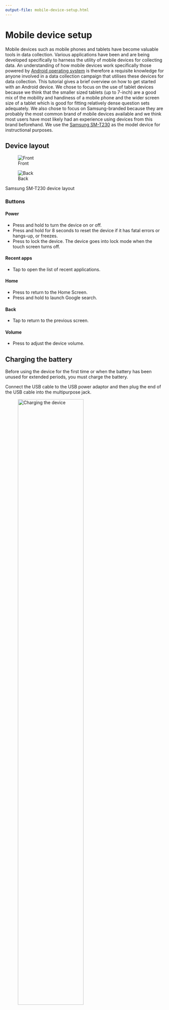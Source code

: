 ```yaml
---
output-file: mobile-device-setup.html
---
```


# Mobile device setup {#sec-mobile-device-setup}

Mobile devices such as mobile phones and tablets have become valuable tools in data collection. Various applications have been and are being developed specifically to harness the utility of mobile devices for collecting data. An understanding of how mobile devices work specifically those powered by [Android operating system](https://en.wikipedia.org/wiki/Android_(operating_system))\index{Android} is therefore a requisite knowledge for anyone involved in a data collection campaign that utilises these devices for data collection. This tutorial gives a brief overview on how to get started with an Android\index{Android} device. We chose to focus on the use of tablet devices because we think that the smaller sized tablets (up to 7-inch) are a good mix of the mobility and handiness of a mobile phone and the wider screen size of a tablet which is good for fitting relatively dense question sets adequately. We also chose to focus on Samsung-branded\index{Samsung} because they are probably the most common brand of mobile devices available and we think most users have most likely had an experience using devices from this brand beforehand. We use the [Samsung SM-T230](https://www.samsung.com/uk/support/model/SM-T230NZWAAUT/) as the model device for instructional purposes.

## Device layout {#sec-device-layout}

::: {#fig-samsumg layout-ncol=2 layout-valign="bottom"}

![Front](images/samsung_01.png){#fig-samsung-front fig-alt="Front layout of Samsung SM-T230"}

![Back](images/samsung_02.png){#fig-samsung-back fig-alt="Back layout of Samsung SM-T230"}

Samsung SM-T230 device layout
:::

### Buttons {.unnumbered}

#### Power {.unnumbered}

* Press and hold to turn the device on or off.
* Press and hold for 8 seconds to reset the device if it has fatal errors or hangs-up, or freezes.
* Press to lock the device. The device goes into lock mode when the touch screen turns off.

#### Recent apps {.unnumbered}

* Tap to open the list of recent applications.

#### Home {.unnumbered}

* Press to return to the Home Screen.
* Press and hold to launch Google search.

#### Back {.unnumbered}

* Tap to return to the previous screen.

#### Volume {.unnumbered}

* Press to adjust the device volume.


## Charging the battery {#sec-charging-battery}
Before using the device for the first time or when the battery has been unused for extended periods, you must charge the battery.

Connect the USB cable to the USB power adaptor and then plug the end of the USB cable into the multipurpose jack.

![Charging the device](images/samsung_03.png){#fig-samsung-charging fig-alt="Charging the Samsung SM-T230" fig-align="center" width="70%"}

* The device can be used while it is charging, but it may take longer to fully charge the battery.
* If the device receives an unstable power supply while charging, the touch screen may not function. If this happens, unplug the charger from the device.
* While charging, the device may heat up. This is normal and should not affect the device's lifespan or performance. If the battery gets hotter than usual, the charger may stop charging.

After fully charging, disconnect the device from the charger.

Your device provides options that help you save the battery power. By customising these options and deactivating features in the background, you can use the device longer between charges:

* When you are not using the device, switch to sleep mode by pressing the Power button.
* Close unnecessary applications with the task manager.
* Deactivate the Bluetooth feature.
* Deactivate the WiFi feature.
* Deactivate auto-syncing of applications.
* Decrease the backlight time.
* Decrease the brightness of the display.


## Turning the device on and off {#sec-device-on-off}
When turning on the device for the first time, follow the on-screen instructions to setup your device.

Press and hold the Power button for a few seconds to turn on the device.

![Turning off the device](images/samsung_04.png){#fig-samsung-turning-off fig-alt="Turning off the Samsung SM-T230" fig-align="center" width="70%"}

To turn off the device, press and hold the Power button, and then tap Power off.


## Locking and unlocking the device {#sec-device-lock}
When not in use, lock the device to prevent unwanted operation. Pressing the Power button turns off the screen and puts the device into lock mode. The device automatically gets locked if it is not used for a specific period.

The steps to unlocking the device depends on the lock screen settings of the mobile device. By default, the **swipe** method will unlock the screen. This is done by pressing the Power button or Home button when the touch screen is turned off, tapping anywhere on the screen, and then swiping on the touch screen in any direction. See @sec-lock-screen-settings to learn more about the other lock screen methods.


## Configuring devices for data collection {#sec-configure-device}
It is important to configure mobile devices such as mobile phones or tablets that are going to be used for data collection. From the point of view of a **survey lead** or **survey manager**, it will be important that the devices are configured in such a way that:

* Prevents inappropriate use by enumerators;
* Conserves the battery power of the device; and,
* Maximises its use for data collection.

### Go to settings {#sec-go-to-settings}

On your tablet device, tap on the *Settings* app (@fig-settings-app).

You will then see the following on your tablet screen (@fig-settings-menu). There are four (4) tabs on top of the screen named **Connections**; **Device**; **Controls**; and **General**. These are the four settings categories that can be configured as needed.

::: {#fig-settings layout-ncol=2 layout-valign="bottom"}

![Settings app](images/samsung_05.png){#fig-settings-app fig-alt="The device settings app"}

![Settings menu](images/samsung_06.png){#fig-settings-menu fig-alt="The device settings menu"}

Android device settings
:::

### Configure the Connections settings {#sec-connections-settings}

Under the **Connections** tab (@fig-connections-menu), the following settings should be configured:

![Connections menu](images/samsung_07.png){#fig-connections-menu fig-alt="The connections settings menu" fig-align="center" width="50%"}

* **Wi-Fi (1)** - this should be set to OFF during the data collection process. When ON, the device keeps on scanning for Wi-Fi networks that are available

* **Bluetooth (2)** - the Bluetooth\index{Bluetooth} should be set to OFF during the data collection process. When Bluetooth is ON, the device keeps on scanning for Bluetooth devices to connect to. This continuous scanning will drain the batter device very quickly.

* **Location (3)** - this should be set to ON during the data collection process if you will be collecting GPS coordinates.

* **Nearby devices (4)** - this should be set to OFF. This settings uses near-field communication (NFC) to communicate with other devices that are NFC-enabled. Just like Bluetooth, when turned ON, the device will keep on scanning to look for devices to connect to which will drain the battery device very quickly.

### Configure the Device settings {#sec-device-settings}

Tap on the **Device** tab.

#### Sound and display settings {#sec-sound-display-settings}

The first settings to configure will be the **Sound and Display** (@fig-sound-settings).

![Sound settings](images/samsung_08.png){#fig-sound-settings fig-alt="The sound settings menu" fig-align="center" width="50%"}

For **Sound (1)**, the most relevant settings to configure will be whether you would want to get sound-based feedback when you interact with the device such as touching the screen and making selections **(2)** and when you lock or unlock the device **(3)**. These settings are checked by default as most users prefer some form of feedback when they tap on the screen or when they lock or unlock the screen. Uncheck this option if you prefer not to have these sounds on. These settings have very little effect on the device battery life and is more a matter of preference.

#### Display settings {#sec-display-settings}

Next, tap on **Display (1)** settings under the **Device** tab settings (@fig-display-settings).

![Display settings](images/samsung_09.png){#fig-display-settings fig-alt="The display settings menu" fig-align="center" width="50%"}

The following settings can be configured here:

* **Brigthness (2)** - this should be configured as needed but ideally should be set to no more than middle level brightness. Make sure that screen brigthness is not set to maximum at any point as this will drain the battery device very quickly.

* **Screen timeout (3)** - this setting determine how long the screen stays on when device is not in use. This should be set to about 10 minutes of inactivity. This is just about enough time for enumerators to ask questions and get a response and then record on the device without the screen going OFF and then the device going on lock.

* **Daydream (4)** - this is the screensaver for these devices. This should be turned OFF because when activated, a screen saver turns on when the device is inactive instead of the screen turning OFF and getting locked. This causes battery device drainage.

* **Display batter percentage (5)** - this should be checked. This will help enumerators to determine whether their devices have enough power or not.

#### Multi window settings {#sec-multi-window-settings}

Next tap on **Multi window (1)** settings (@fig-multi-window-settings). This should be unchecked **(2)**. For the purposes of data collection, there is no use for the multi window functionality.

![Multi window settings](images/samsung_10.png){#fig-multi-window-settings fig-alt="The multi window settings menu" fig-align="center" width="50%"}

#### Lock screen settings {#sec-lock-screen-settings}

Next tap on the **Lock screen (1)** settings (@fig-lock-screen-settings). Under this setting, there are three main things we need to configure.

![Lock screen settings](images/samsung_11.png){#fig-lock-screen-settings fig-alt="The lock screen settings menu" fig-align="center" width="50%"}

The **Owner information (2)** setting would be good to configure because this allows you to name the device you are setting up. This is especially important when you are managing multiple devices for data collection and you need to identify one device from the other so you know what device goes to which
enumerator and other management task.

The **Unlock effect (3)** setting should also be configured to **None**. This setting ensures that unlocking of the device is quick and easy without unnecessary effects.

The **Screen Security** setting should be configured as this provides a layer of security on the mobile device that will enable only authorised users to access the contents of the mobile device and add/change settings of the mobile device. There are currently five options for screen security: **none**, **swipe (default)**, **pattern**, **PIN**, and **password**. It is recommended to set a screen lock method of either a pattern, PIN, or password. @fig-screen-lock shows an example of a screen lock pattern security for a mobile device.

![Screen lock pattern example](images/screen_lock.png){#fig-screen-lock fig-alt="Example of a screen lock pattern" fig-align="center" width="50%"}

#### Font settings {#sec-font-settings}

Now, tap on **Font** setting (@fig-font-settings).

![Font settings](images/samsung_12.png){#fig-font-settings fig-alt="The font settings menu" fig-align="center" width="50%"}

Here, there is one key setting to consider and that is the **Font size**. You should consider the best font size that would make the text of the device easier to read for enumerators. The device defaults to **Medium** which is generally a good font size to use. Change this font size if you think a bigger or smaller
font would be necessary.

### 4. Configure the Controls settings {#sec-controls-settings}

Now, tap on the **Controls** settings tab on top of the screen.

#### Language and input settings {#sec-language-input-settings}

The first setting to configure is the **Language and input (1)** settings (@fig-language-input-settings).

![Language and input settings](images/samsung_13.png){#fig-language-input-settings fig-alt="The language and input settings menu" fig-align="center" width="50%"}

The language used in the device can be configured to the language that is most appropriate for the data collection. When the **Language (2)** setting is set to a particular language, the device uses that language throughout the device. In this example, the device is set to **English (United Kingdom)**.

The next setting is **Keyboards and input methods**. By default, Samsung devices uses the Samsung keyboard. However, there are various keyboard applications now available that provide much better keyboard input than the default Samsung keyboard. We recommend the use of **SwiftKey keyboard** as the layout of the keyboard is much better than the Samsung keyboard which allows for much accurate text entry.

To be able to enable SwiftKey\index{SwiftKey}, you first need to download and install the SwiftKey application from the [Google Play Store]((https://play.google.com/store/apps/details?id=com.touchtype.swiftkey&hl=en_GB&pli=1)) or [sideload](https://www.howtogeek.com/313433/how-to-sideload-apps-on-android/)\index{sideload} it using an APK\index{APK} file. Once installed, the SwiftKey keyboard option now becomes available in the **Keyboards and input methods (4)** settings. This keyboard option can now be checked. Checking this keyboard option
includes SwiftKey keyboard as a keyboard choice for the user. To make it default, tap on the **Default** setting of the **Keyboards and input methods**, and then select SwiftKey as the default keyboard **(3)**.

#### Palm motion settings {#sec-palm-motion-settings}

Now, set the **Palm motion (1)** setting (@fig-palm-motion-settings).

![Palm motion settings](images/samsung_14.png){#fig-palm-motion-settings fig-alt="The palm motion settings menu" fig-align="center" width="50%"}

Turn off the setting for both **Capture screen (2)** and **Mute/Pause (3)** setting. This avoids enumerators unintentioally activating this gesture input which can confuse them on what to do next.

#### Smart screen settings {#sec-smart-screen0-settings}

Now, set the **Smart Screen (1)** settings (@fig-smart-screen-settings).

![Smart screen settings](images/samsung_15.png){#fig-smart-screen-settings fig-alt="The smart screen settings menu" fig-align="center" width="50%"}

You should uncheck the **Smart stay (1)** option. Whilst this setting is a clever functionality, this can drain the battery device much quicker because it utilises the front camera to determine whether the user is looking at the screen or not.

### Configure the General settings {#sec-general-settings}

Next, tap on the **General** settings tab.

#### Accounts settings {#sec-accounts-settings}

The **Accounts (1)** setting is the first to configure (@fig-accounts-settings).

![Accounts settings](images/samsung_16.png){#fig-accounts-settings fig-alt="The accounts settings menu" fig-align="center" width="50%"}

If you have already configured your device with a Google account, you should see under the **Accounts** section the Google icon **(2)**. If not, this is the time to add your Google account. Click on **Add account** and then follow the instructions after that.

Other accounts can be added here. However, for purposes of data collection, there is no for these other accounts unless your data collection campaigns requires any other accounts setup in your device.

#### Date and time settings {#sec-date-time-settings}

Now, we should set the **Date and time** settings (@fig-date-time-settings).

![Date and time settings](images/samsung_17.png){#fig-date-time-settings fig-alt="The date and time settings menu" fig-align="center" width="50%"}

It would be important to set the **Date and time** settings of the device appropriately. This is relevant to data collection because some forms that collects dates uses the date and time of the device to determine what the current date and time is. If these settings are not set correctly, then the recorded date and time in the forms will also be incorrect.

#### Application manager settings {#sec-application-manager-settings}

Next, tap on the **Application manager** (@fig-application-manager-settings).

![Application manager settings](images/samsung_18.png){#fig-application-manager-settings fig-alt="The application manager settings menu" fig-align="center" width="50%"}

This setting allows you to disable or uninstall certain applications that is not really needed for your data collection. It is recommended that you disable or uninstall any applications installed on the device that will not be used by the enumerators for data collection. Doing so prevents unintended use of the device
by the enumerators and ensures that the battery of the device is conserved and used only for data collection as much as possible.

It should be noted however that certain applications come pre-installed by the brand manufacturers. For some of these, they cannot be uninstalled or disabled as they have been hard set to stay on the device.

#### Power saving mode settings {#sec-power-saving-settings}

Next, tap on **Power saving mode (1)** settings (@fig-power-saving-settings).

![Power saving mode settings](images/samsung_19.png){#fig-power-saving-settings fig-alt="The power saving mode settings menu" fig-align="center" width="50%"}

The **CPU Performance (2)** option can be checked. Data collection doesn't require great CPU performance at all and definitely will not require maximum performance at any point. This will increase battery life of the device.


